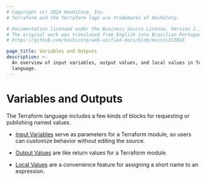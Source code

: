```yaml
---
# Copyright (c) 2024 HashiCorp, Inc.
# Terraform and the Terraform logo are trademarks of HashiCorp.

# Documentation licensed under the Business Source License, Version 1.1.
# The original work was translated from English into Brazilian Portuguese.
# https://github.com/hashicorp/web-unified-docs/blob/main/LICENSE

page_title: Variables and Outputs
description: >-
  An overview of input variables, output values, and local values in Terraform
  language.
---
```


# Variables and Outputs

The Terraform language includes a few kinds of blocks for requesting or
publishing named values.

- [Input Variables](/terraform/language/values/variables) serve as parameters for
  a Terraform module, so users can customize behavior without editing the source.

- [Output Values](/terraform/language/values/outputs) are like return values for a
  Terraform module.

- [Local Values](/terraform/language/values/locals) are a convenience feature for
  assigning a short name to an expression.
